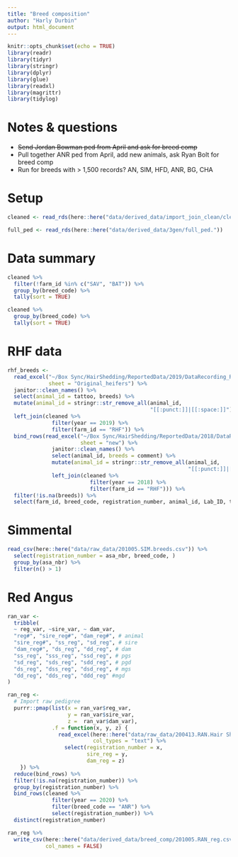 ```yaml
---
title: "Breed composition"
author: "Harly Durbin"
output: html_document
---
```


```r
knitr::opts_chunk$set(echo = TRUE)
library(readr)
library(tidyr)
library(stringr)
library(dplyr)
library(glue)
library(readxl)
library(magrittr)
library(tidylog)
```

# Notes & questions

* ~~Send Jordan Bowman ped from April and ask for breed comp~~
* Pull together ANR ped from April, add new animals, ask Ryan Bolt for breed comp
* Run for breeds with > 1,500 records? AN, SIM, HFD, ANR, BG, CHA

# Setup

```r
cleaned <- read_rds(here::here("data/derived_data/import_join_clean/cleaned.rds"))
```

```r
full_ped <- read_rds(here::here("data/derived_data/3gen/full_ped."))
```

# Data summary

```r
cleaned %>% 
  filter(!farm_id %in% c("SAV", "BAT")) %>% 
  group_by(breed_code) %>% 
  tally(sort = TRUE)
```

```r
cleaned %>% 
  group_by(breed_code) %>% 
  tally(sort = TRUE)
```

# RHF data

```r
rhf_breeds <-
  read_excel("~/Box Sync/HairShedding/ReportedData/2019/DataRecording_RHF_2019.xlsx",
             sheet = "Original_heifers") %>% 
  janitor::clean_names() %>% 
  select(animal_id = tattoo, breeds) %>% 
  mutate(animal_id = stringr::str_remove_all(animal_id,
                                             "[[:punct:]]|[[:space:]]")) %>% 
  left_join(cleaned %>% 
              filter(year == 2019) %>% 
              filter(farm_id == "RHF")) %>% 
  bind_rows(read_excel("~/Box Sync/HairShedding/ReportedData/2018/DataRecording_RHF_2018.xlsx",
                       sheet = "new") %>% 
              janitor::clean_names() %>% 
              select(animal_id, breeds = comment) %>% 
              mutate(animal_id = stringr::str_remove_all(animal_id,
                                                         "[[:punct:]]|[[:space:]]")) %>% 
              left_join(cleaned %>% 
                          filter(year == 2018) %>% 
                          filter(farm_id == "RHF"))) %>% 
  filter(!is.na(breeds)) %>% 
  select(farm_id, breed_code, registration_number, animal_id, Lab_ID, temp_id, breeds) 
```

# Simmental

```r
read_csv(here::here("data/raw_data/201005.SIM.breeds.csv")) %>% 
  select(registration_number = asa_nbr, breed_code, )
  group_by(asa_nbr) %>% 
  filter(n() > 1)
```


# Red Angus

```r
ran_var <-
  tribble(
  ~ reg_var, ~sire_var, ~ dam_var,
  "reg#", "sire_reg#", "dam_reg#", # animal
  "sire_reg#", "ss_reg", "sd_reg", # sire
  "dam_reg#", "ds_reg", "dd_reg", # dam
  "ss_reg", "sss_reg", "ssd_reg", # pgs
  "sd_reg", "sds_reg", "sdd_reg", # pgd
  "ds_reg", "dss_reg", "dsd_reg", # mgs
  "dd_reg", "dds_reg", "ddd_reg" #mgd
)
```

```r
ran_reg <-
  # Import raw pedigree
  purrr::pmap(list(x = ran_var$reg_var,
                   y = ran_var$sire_var,
                   z =  ran_var$dam_var),
              .f = function(x, y, z) {
                read_excel(here::here("data/raw_data/200413.RAN.Hair Shedding Pedigree 4.13.20.xlsx"),
                           col_types = "text") %>%
                  select(registration_number = x,
                         sire_reg = y,
                         dam_reg = z)
    }) %>%
  reduce(bind_rows) %>% 
  filter(!is.na(registration_number)) %>%
  group_by(registration_number) %>% 
  bind_rows(cleaned %>% 
              filter(year == 2020) %>% 
              filter(breed_code == "ANR") %>% 
              select(registration_number)) %>% 
  distinct(registration_number)
```

```r
ran_reg %>% 
  write_csv(here::here("data/derived_data/breed_comp/201005.RAN_reg.csv"),
            col_names = FALSE)
```

